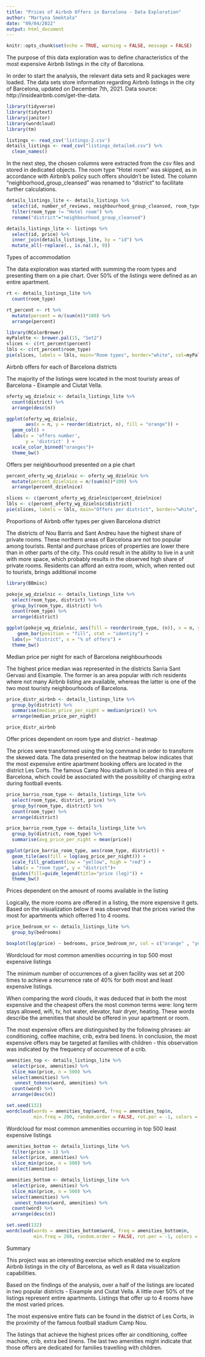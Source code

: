 ```yaml
---
title: "Prices of Airbnb Offers in Barcelona - Data Exploration"
author: "Martyna Smektała"
date: "09/04/2022"
output: html_document
---
```


```r
knitr::opts_chunk$set(echo = TRUE, warning = FALSE, message = FALSE)
```

The purpose of this data exploration was to define characteristics of the most expensive Airbnb listings in the city of Barcelona.

In order to start the analysis, the relevant data sets and R packages were loaded. The data sets store information regarding Airbnb listings in the city of Barcelona, updated on December 7th, 2021. Data source: http://insideairbnb.com/get-the-data.


```r
library(tidyverse)
library(tidytext)
library(janitor)
library(wordcloud)
library(tm)

listings <- read_csv('listings-2.csv')
details_listings <- read_csv("listings_detailed.csv") %>% 
  clean_names()

```

In the next step, the chosen columns were extracted from the csv files and stored in dedicated objects. The room type "Hotel room" was skipped, as in accordance with Airbnb's policy such offers shouldn't be listed. The column "neighborhood_group_cleansed" was renamed to "district" to facilitate further calculations.

```r
details_listings_lite <- details_listings %>% 
  select(id, number_of_reviews, neighbourhood_group_cleansed, room_type, bedrooms, amenities, minimum_nights, maximum_nights, longitude, latitude, accommodates, beds) %>% 
  filter(room_type != "Hotel room") %>% 
  rename("district"="neighbourhood_group_cleansed")

details_listings_lite <- listings %>% 
  select(id, price) %>% 
  inner_join(details_listings_lite, by = "id") %>% 
  mutate_all(~replace(., is.na(.), 0))
```

Types of accommodation

The data exploration was started with summing the room types and presenting them 
on a pie chart. Over 50% of the listings were defined as an entire apartment.

```r
rt <- details_listings_lite %>% 
  count(room_type)

rt_percent <- rt %>% 
  mutate(percent = n/(sum(n))*100) %>% 
  arrange(percent)

library(RColorBrewer)
myPalette <- brewer.pal(15, "Set2") 
slices <- c(rt_percent$percent)
lbls <- c(rt_percent$room_type)
pie(slices, labels = lbls, main="Room types", border="white", col=myPalette)
```

Airbnb offers for each of Barcelona districts

The majority of the listings were located in the most touristy areas of Barcelona - Eixample and Ciutat Vella.  

```r
oferty_wg_dzielnic <- details_listings_lite %>% 
  count(district) %>% 
  arrange(desc(n))

ggplot(oferty_wg_dzielnic, 
       aes(x = n, y = reorder(district, n), fill = "orange")) + 
  geom_col() + 
  labs(x = 'offers number',
       y = 'district' ) +
  scale_color_binned("oranges")+
  theme_bw()
```

Offers per neighbourhood presented on a pie chart

```r
percent_oferty_wg_dzielnic <- oferty_wg_dzielnic %>% 
  mutate(percent_dzielnice = n/(sum(n))*100) %>% 
  arrange(percent_dzielnice)

slices <- c(percent_oferty_wg_dzielnic$percent_dzielnice)
lbls <- c(percent_oferty_wg_dzielnic$district)
pie(slices, labels = lbls, main="Offers per district", border="white", col=myPalette)
```

Proportions of Airbnb offer types per given Barcelona district

The districts of Nou Barris and Sant Andreu have the highest share of private rooms. These northern areas of Barcelona are not too popular among tourists. Rental and purchase prices of properties are lower there than in other parts of the city. 
This could result in the ability to live in a unit with more space, which probably results in the observed high share of private rooms. Residents can afford an extra room, which, when rented out to tourists, brings additional income

```r

library(BBmisc)

pokoje_wg_dzielnic <- details_listings_lite %>% 
  select(room_type, district) %>% 
  group_by(room_type, district) %>% 
  count(room_type) %>%
  arrange(district)

ggplot(pokoje_wg_dzielnic, aes(fill = reorder(room_type, (n)), x = n, y = district)) + 
    geom_bar(position = "fill", stat = "identity") +
  labs(y= "district", x = "% of offers") +
  theme_bw()
```

Median price per night for each of Barcelona neighbourhoods

The highest price median was represented in the districts Sarria Sant Gervasi and Eixample. The former is an area popular with rich residents where not many Airbnb listing are available, whereas the latter is one of the two most touristy neighbourhoods of Barcelona.

```r
price_distr_airbnb <- details_listings_lite %>% 
  group_by(district) %>% 
  summarise(median_price_per_night = median(price)) %>% 
  arrange(median_price_per_night)

price_distr_airbnb
```

Offer prices dependent on room type and district - heatmap

The prices were transformed using the log command in order to transform the skewed data.
The data presented on the heatmap below indicates that the most expensive entire apartment booking offers are located in the district Les Corts. The famous Camp Nou stadium is located in this area of Barcelona, which could be associated with the possibility of charging extra during football events.

```r
price_barrio_room_type <- details_listings_lite %>% 
  select(room_type, district, price) %>% 
  group_by(room_type, district) %>% 
  count(room_type) %>%
  arrange(district)

price_barrio_room_type <- details_listings_lite %>% 
  group_by(district, room_type) %>% 
  summarise(avg_price_per_night = mean(price))
```
```r
ggplot(price_barrio_room_type, aes(room_type, district)) +                     
  geom_tile(aes(fill = log(avg_price_per_night))) +
  scale_fill_gradient(low = "yellow", high = "red") +
  labs(x = "room type", y = "district")+
  guides(fill=guide_legend(title="price (log)")) +
  theme_bw()
```

Prices dependent on the amount of rooms available in the listing

Logically, the more rooms are offered in a listing, the more expensive it gets. Based on the visualization below it was observed that the prices varied the most for apartments which offerred 1 to 4 rooms.

```r
price_bedroom_nr <- details_listings_lite %>% 
  group_by(bedrooms)

boxplot(log(price) ~ bedrooms, price_bedroom_nr, col = c("orange" , "yellow"))
```

Wordcloud for most common amenities occurring in top 500 most expensive listings

The minimum number of occurrences of a given facility was set at 200 times to achieve a recurrence rate of 40% for both most and least expensive listings.

When comparing the word clouds, it was deduced that in both the most expensive and the cheapest offers the most common terms were: long term stays allowed, wifi, tv, hot water, elevator, hair dryer, heating. These words describe the amenities that should be offered in your apartment or room. 

The most expensive offers are distinguished by the following phrases: air conditioning, coffee machine, crib, extra bed linens. In conclusion, the most expensive offers may be targeted at families with children - this observation was indicated by the frequency of occurrence of a crib. 

```r
amenities_top <- details_listings_lite %>% 
  select(price, amenities) %>% 
  slice_max(price, n = 500) %>% 
  select(amenities) %>% 
   unnest_tokens(word, amenities) %>% 
  count(word) %>% 
  arrange(desc(n))

set.seed(132)
wordcloud(words = amenities_top$word, freq = amenities_top$n,
          min.freq = 200, random.order = FALSE, rot.per = -1, colors = brewer.pal(7, "Dark2"))
```

Wordcloud for most common ammenities occurring in top 500 least expensive listings

```r
amenities_bottom <- details_listings_lite %>%
  filter(price > 1) %>% 
  select(price, amenities) %>% 
  slice_min(price, n = 500) %>% 
  select(amenities)

amenities_bottom <- details_listings_lite %>% 
  select(price, amenities) %>% 
  slice_min(price, n = 500) %>% 
  select(amenities) %>% 
   unnest_tokens(word, amenities) %>% 
  count(word) %>% 
  arrange(desc(n))

set.seed(132)
wordcloud(words = amenities_bottom$word, freq = amenities_bottom$n,
          min.freq = 200, random.order = FALSE, rot.per = -1, colors = brewer.pal(7, "Dark2"))
```

Summary

This project was an interesting exercise which enabled me to explore Airbnb listings in the city of Barcelona, as well as R data visualization capabilities. 

Based on the findings of the analysis, over a half of the listings are located in two popular districts - Eixample and Ciutat Vella. A little over 50% of the listings represent entire apartments. Listings that offer up to 4 rooms have the most varied prices. 

The most expensive entire flats can be found in the district of Les Corts, in the proximity of the famous football stadium Camp Nou. 

The listings that achieve the highest prices offer air conditioning, coffee machine, crib, extra bed linens. The last two amenities might indicate that those offers are dedicated for families travelling with children.
